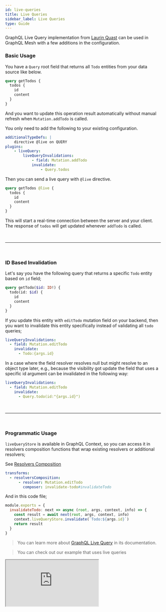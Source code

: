 ```yaml
---
id: live-queries
title: Live Queries
sidebar_label: Live Queries
type: Guide
---
```


GraphQL Live Query implementation from [Laurin Quast](https://github.com/n1ru4l) can be used in GraphQL Mesh with a few additions in the configuration.

<PackageInstall packages="@graphql-mesh/plugin-live-query" />

### Basic Usage

You have a `Query` root field that returns all `Todo` entities from your data source like below.

```graphql
query getTodos {
  todos {
    id
    content
  }
}
```

And you want to update this operation result automatically without manual refresh when `Mutation.addTodo` is called.

You only need to add the following to your existing configuration.

```yaml
additionalTypeDefs: |
    directive @live on QUERY
plugins:
    - liveQuery:
        liveQueryInvalidations:
            - field: Mutation.addTodo
            invalidate:
                - Query.todos
```

Then you can send a live query with `@live` directive.

```graphql
query getTodos @live {
  todos {
    id
    content
  }
}
```

This will start a real-time connection between the server and your client. The response of `todos` will get updated whenever `addTodo` is called.

<p>&nbsp;</p>

---

<p>&nbsp;</p>

### ID Based Invalidation

Let's say you have the following query that returns a specific `Todo` entity based on `id` field;

```graphql
query getTodo($id: ID!) {
  todo(id: $id) {
    id
    content
  }
}
```

If you update this entity with `editTodo` mutation field on your backend, then you want to invalidate this entity specifically instead of validating all `todo` queries;

```yaml
liveQueryInvalidations:
  - field: Mutation.editTodo
    invalidate:
      - Todo:{args.id}
```

In a case where the field resolver resolves null but might resolve to an object type later, e.g., because the visibility got update the field that uses a specific id argument can be invalidated in the following way:

```yaml
liveQueryInvalidations:
  - field: Mutation.editTodo
    invalidate:
      - Query.todo(id:"{args.id}")
```

<p>&nbsp;</p>

---

<p>&nbsp;</p>

### Programmatic Usage

`liveQueryStore` is available in GraphQL Context, so you can access it in resolvers composition functions that wrap existing resolvers or additional resolvers;

See [Resolvers Composition](/docs/transforms/resolvers-composition)

```yaml
transforms:
  - resolversComposition:
      - resolver: Mutation.editTodo
        composer: invalidate-todo#invalidateTodo
```

And in this code file;

```js
module.exports = {
  invalidateTodo: next => async (root, args, context, info) => {
    const result = await next(root, args, context, info)
    context.liveQueryStore.invalidate(`Todo:${args.id}`)
    return result
  }
}
```

> You can learn more about [GraphQL Live Query](https://github.com/n1ru4l/graphql-live-query) in its documentation.

> You can check out our example that uses live queries

<iframe
  src="https://codesandbox.io/embed/github/Urigo/graphql-mesh/tree/master/examples/json-schema-subscriptions?fontsize=14&hidenavigation=1&theme=dark&module=%2F.meshrc.yml"
  style={{ width: '100%', height: '500px', border: '0', borderRadius: '4px', overflow: 'hidden' }}
  title="json-schema-subscriptions"
  allow="geolocation; microphone; camera; midi; vr; accelerometer; gyroscope; payment; ambient-light-sensor; encrypted-media; usb"
  sandbox="allow-modals allow-forms allow-popups allow-scripts allow-same-origin"
/>

